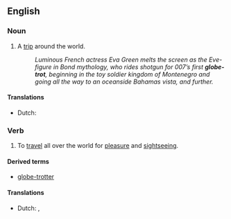 ==English==

===Noun===
{{en-noun}}

# A [[trip]] around the world.
#: {{rfdate|this seems like a quotation}} ''Luminous French actress Eva Green melts the screen as the Eve-figure in Bond mythology, who rides shotgun for 007’s first '''globe-trot''', beginning in the toy soldier kingdom of Montenegro and going all the way to an oceanside Bahamas vista, and further.''

====Translations====
{{trans-top|trip around the world}}
*Dutch: {{t|nl|wereldreis|f}}
{{trans-mid}}
{{trans-bottom}}

===Verb===
{{en-verb|globe-trot|t|ing}}

# To [[travel]] all over the world for [[pleasure]] and [[sightseeing]].

====Derived terms====
* [[globe-trotter]]

====Translations====
{{trans-top|travel all over the world}}
*Dutch: {{t|nl|globetrotten}}, {{t+|nl|een}} {{t|nl|wereldreis}} {{t+|nl|maken}}
{{trans-mid}}
{{trans-bottom}}